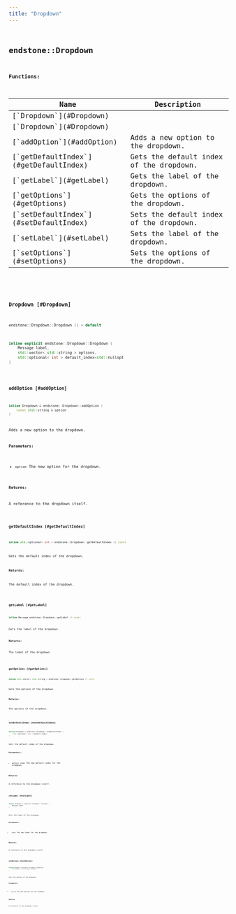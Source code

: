 ```yaml
---
title: "Dropdown"
---
```


## <code className="doc-symbol doc-symbol-class"/> endstone::Dropdown

















**Functions:**

<table>
<thead>
   <tr>
      <th>Name</th>
      <th>Description</th>
   </tr>
</thead>
<tbody>
<tr key="classendstone_1_1_dropdown_1ad095868e59dd8f5cac7ce788c7038977">
    <td>[`Dropdown`](#Dropdown)</td>
    <td></td>
</tr>
<tr key="classendstone_1_1_dropdown_1ac91f43ee6f2a4a562564a4fa09d4090a">
    <td>[`Dropdown`](#Dropdown)</td>
    <td></td>
</tr>
<tr key="classendstone_1_1_dropdown_1a76a20ab311120e240b6d552ef2741061">
    <td>[`addOption`](#addOption)</td>
    <td>Adds a new option to the dropdown.</td>
</tr>
<tr key="classendstone_1_1_dropdown_1a2783fb46d09ac9838ffbc1064c8b79e8">
    <td>[`getDefaultIndex`](#getDefaultIndex)</td>
    <td>Gets the default index of the dropdown.</td>
</tr>
<tr key="classendstone_1_1_dropdown_1a424095abea8be681ef3ebc756663b879">
    <td>[`getLabel`](#getLabel)</td>
    <td>Gets the label of the dropdown.</td>
</tr>
<tr key="classendstone_1_1_dropdown_1a3ff3209113ca1d2d2794290e7da8a595">
    <td>[`getOptions`](#getOptions)</td>
    <td>Gets the options of the dropdown.</td>
</tr>
<tr key="classendstone_1_1_dropdown_1a370ff769dafb86ac4ed83ddef6e3b4b4">
    <td>[`setDefaultIndex`](#setDefaultIndex)</td>
    <td>Sets the default index of the dropdown.</td>
</tr>
<tr key="classendstone_1_1_dropdown_1aaa0a076f154e39e44f50e958e8f78190">
    <td>[`setLabel`](#setLabel)</td>
    <td>Sets the label of the dropdown.</td>
</tr>
<tr key="classendstone_1_1_dropdown_1a18413db278b9d46f4d56e3db0b11520c">
    <td>[`setOptions`](#setOptions)</td>
    <td>Sets the options of the dropdown.</td>
</tr>
</tbody>
</table>

### <code className="doc-symbol doc-symbol-function"/> Dropdown [#Dropdown]



```cpp
endstone::Dropdown::Dropdown () = default
```

```cpp
inline explicit endstone::Dropdown::Dropdown (
    Message label,
    std::vector< std::string > options,
    std::optional< int > default_index=std::nullopt
) 
```
### <code className="doc-symbol doc-symbol-function"/> addOption [#addOption]

```cpp
inline Dropdown & endstone::Dropdown::addOption (
    const std::string & option
) 
```

Adds a new option to the dropdown.





**Parameters:**


* `option` The new option for the dropdown. 



**Returns:**

A reference to the dropdown itself. 





        
### <code className="doc-symbol doc-symbol-function"/> getDefaultIndex [#getDefaultIndex]

```cpp
inline std::optional< int > endstone::Dropdown::getDefaultIndex () const
```

Gets the default index of the dropdown.





**Returns:**

The default index of the dropdown. 





        
### <code className="doc-symbol doc-symbol-function"/> getLabel [#getLabel]

```cpp
inline Message endstone::Dropdown::getLabel () const
```

Gets the label of the dropdown.





**Returns:**

The label of the dropdown. 





        
### <code className="doc-symbol doc-symbol-function"/> getOptions [#getOptions]

```cpp
inline std::vector< std::string > endstone::Dropdown::getOptions () const
```

Gets the options of the dropdown.





**Returns:**

The options of the dropdown. 





        
### <code className="doc-symbol doc-symbol-function"/> setDefaultIndex [#setDefaultIndex]

```cpp
inline Dropdown & endstone::Dropdown::setDefaultIndex (
    std::optional< int > default_index
) 
```

Sets the default index of the dropdown.





**Parameters:**


* `default_index` The new default index for the dropdown. 



**Returns:**

A reference to the dropdown itself. 





        
### <code className="doc-symbol doc-symbol-function"/> setLabel [#setLabel]

```cpp
inline Dropdown & endstone::Dropdown::setLabel (
    Message label
) 
```

Sets the label of the dropdown.





**Parameters:**


* `label` The new label for the dropdown. 



**Returns:**

A reference to the dropdown itself. 





        
### <code className="doc-symbol doc-symbol-function"/> setOptions [#setOptions]

```cpp
inline Dropdown & endstone::Dropdown::setOptions (
    std::vector< std::string > options
) 
```

Sets the options of the dropdown.





**Parameters:**


* `options` The new options for the dropdown. 



**Returns:**

A reference to the dropdown itself. 





        